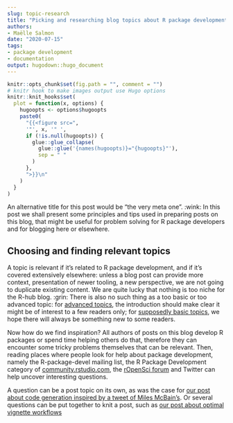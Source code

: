```yaml
--- 
slug: topic-research 
title: "Picking and researching blog topics about R package development" 
authors: 
- Maëlle Salmon 
date: "2020-07-15" 
tags: 
- package development 
- documentation
output: hugodown::hugo_document
---
```


```r

knitr::opts_chunk$set(fig.path = "", comment = "")
# knitr hook to make images output use Hugo options
knitr::knit_hooks$set(
  plot = function(x, options) {
    hugoopts <- options$hugoopts
    paste0(
      "{{<figure src=",
      '"', x, '" ',
      if (!is.null(hugoopts)) {
        glue::glue_collapse(
          glue::glue('{names(hugoopts)}="{hugoopts}"'),
          sep = " "
        )
      },
      ">}}\n"
    )
  }
)

```

An alternative title for this post would be "the very meta one". :wink:
In this post we shall present some principles and tips used in preparing posts on this blog, that might be useful for problem solving for R package developers and for blogging here or elsewhere.

## Choosing and finding relevant topics

A topic is relevant if it's related to R package development, and if it's covered extensively elsewhere: unless a blog post can provide more context, presentation of newer tooling, a new perspective, we are not going to duplicate existing content.
We are quite lucky that nothing is too niche for the R-hub blog. :grin:
There is also no such thing as a too basic or too advanced topic: for [advanced topics](/2020/02/20/processx-blocked-sigchld/), the introduction should make clear it might be of interest to a few readers only; for [supposedly basic topics](/2019/12/12/internal-functions/), we hope there will always be something new to some readers.

Now how do we find inspiration?
All authors of posts on this blog develop R packages or spend time helping others do that, therefore they can encounter some tricky problems themselves that can be relevant.
Then, reading places where people look for help about package development, namely the R-package-devel mailing list, the R Package Development category of [community.rstudio.com](https://community.rstudio.com), the [rOpenSci forum](https://discuss.ropensci.org) and Twitter can help uncover interesting questions.

A question can be a post topic on its own, as was the case for [our post about code generation inspired by a tweet of Miles McBain's](/2020/02/10/code-generation/).
Or several questions can be put together to knit a post, such as [our post about optimal vignette workflows](/2020/06/03/vignettes/)